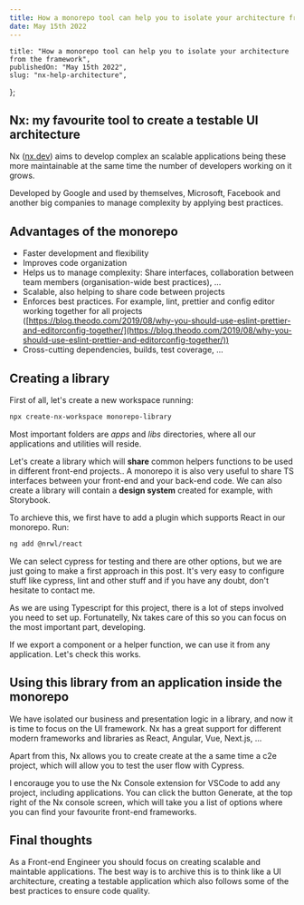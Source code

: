 ```yaml
---
title: How a monorepo tool can help you to isolate your architecture from the framework
date: May 15th 2022
---
```


	title: "How a monorepo tool can help you to isolate your architecture from the framework",
	publishedOn: "May 15th 2022",
	slug: "nx-help-architecture",
};

## Nx: my favourite tool to create a testable UI architecture

Nx ([nx.dev](http://nx.dev)) aims to develop complex an scalable applications being these more maintainable at the same time the number of developers working on it grows.

Developed by Google and used by themselves, Microsoft, Facebook and another big companies to manage complexity by applying best practices.

## Advantages of the monorepo

-   Faster development and flexibility
-   Improves code organization
-   Helps us to manage complexity: Share interfaces, collaboration between team members (organisation-wide best practices), ...
-   Scalable, also helping to share code between projects
-   Enforces best practices. For example, lint, prettier and config editor working together for all projects ([https://blog.theodo.com/2019/08/why-you-should-use-eslint-prettier-and-editorconfig-together/](https://blog.theodo.com/2019/08/why-you-should-use-eslint-prettier-and-editorconfig-together/))
-   Cross-cutting dependencies, builds, test coverage, ...

## Creating a library

First of all, let's create a new workspace running:

```bash
npx create-nx-workspace monorepo-library
```

Most important folders are _apps_ and _libs_ directories, where all our applications and utilities will reside.

Let's create a library which will **share** common helpers functions to be used in different front-end projects.. A monorepo it is also very useful to share TS interfaces between your front-end and your back-end code. We can also create a library will contain a **design system** created for example, with Storybook.

To archieve this, we first have to add a plugin which supports React in our monorepo. Run:

```bash
ng add @nrwl/react
```

We can select cypress for testing and there are other options, but we are just going to make a first approach in this post. It's very easy to configure stuff like cypress, lint and other stuff and if you have any doubt, don't hesitate to contact me.

As we are using Typescript for this project, there is a lot of steps involved you need to set up. Fortunatelly, Nx takes care of this so you can focus on the most important part, developing.

If we export a component or a helper function, we can use it from any application. Let's check this works.

## Using this library from an application inside the monorepo

We have isolated our business and presentation logic in a library, and now it is time to focus on the UI framework. Nx has a great support for different modern frameworks and libraries as React, Angular, Vue, Next.js, ...

Apart from this, Nx allows you to create create at the a same time a c2e project, which will allow you to test the user flow with Cypress.

I encorauge you to use the Nx Console extension for VSCode to add any project, including applications. You can click the button Generate, at the top right of the Nx console screen, which will take you a list of options where you can find your favourite front-end frameworks.

## Final thoughts

As a Front-end Engineer you should focus on creating scalable and maintable applications. The best way is to archive this is to think like a UI architecture, creating a testable application which also follows some of the best practices to ensure code quality.
